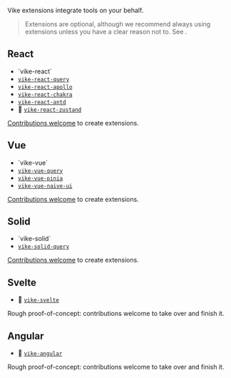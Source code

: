 
Vike extensions integrate tools on your behalf.

> Extensions are optional, although we recommend always using extensions unless you have a clear reason not to. See <Link href="/extension-vs-custom" />.

## React

 - <Link href="/vike-react">`vike-react`</Link>
 - [`vike-react-query`](https://github.com/vikejs/vike-react/tree/main/packages/vike-react-query#readme)
 - [`vike-react-apollo`](https://github.com/vikejs/vike-react/tree/main/packages/vike-react-apollo#readme)
 - [`vike-react-chakra`](https://github.com/vikejs/vike-react/tree/main/packages/vike-react-chakra#readme)
 - [`vike-react-antd`](https://github.com/vikejs/vike-react/tree/main/packages/vike-react-antd#readme)
 - 🚧 [`vike-react-zustand`](https://github.com/vikejs/vike-react/pull/57)

<Contribution>[Contributions welcome](https://github.com/vikejs/vike/issues/1715) to create extensions.</Contribution> 


## Vue

 - <Link href="/vike-vue">`vike-vue`</Link>
 - [`vike-vue-query`](https://github.com/vikejs/vike-vue/tree/main/packages/vike-vue-query#readme)
 - [`vike-vue-pinia`](https://github.com/vikejs/vike-vue/tree/main/packages/vike-vue-pinia#readme)
 - [`vike-vue-naive-ui`](https://github.com/Jearce/vike-vue-naive-ui)

<Contribution>[Contributions welcome](https://github.com/vikejs/vike/issues/1715) to create extensions.</Contribution> 


## Solid

 - <Link href="/vike-solid">`vike-solid`</Link>
 - [`vike-solid-query`](https://github.com/vikejs/vike-solid/tree/main/packages/vike-solid-query#readme)

<Contribution>[Contributions welcome](https://github.com/vikejs/vike/issues/1715) to create extensions.</Contribution> 


## Svelte

 - 🚧 [`vike-svelte`](https://github.com/brandonxiang/vike-svelte)

<Contribution>Rough proof-of-concept: contributions welcome to take over and finish it.</Contribution>


## Angular

 - 🚧 [`vike-angular`](https://github.com/vikejs/vike-angular)

<Contribution>Rough proof-of-concept: contributions welcome to take over and finish it.</Contribution>
